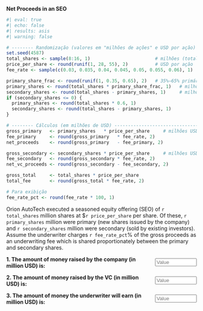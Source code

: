 ::: {.question}


**Net Proceeds in an SEO**

```r
#| eval: true
#| echo: false
#| results: asis
#| warning: false

# -------- Randomização (valores em "milhões de ações" e USD por ação) --------
set.seed(4587)
total_shares <- sample(8:16, 1)                        # milhões (total no SEO)
price_per_share <- round(runif(1, 28, 55), 2)          # USD por ação
fee_rate <- sample(c(0.03, 0.035, 0.04, 0.045, 0.05, 0.055, 0.06), 1)

primary_share_frac <- round(runif(1, 0.35, 0.65), 2)   # 35%–65% primárias
primary_shares <- round(total_shares * primary_share_frac, 1)   # milhões
secondary_shares <- round(total_shares - primary_shares, 1)     # milhões
if (secondary_shares <= 0) {
  primary_shares <- round(total_shares * 0.6, 1)
  secondary_shares <- round(total_shares - primary_shares, 1)
}

# -------- Cálculos (em milhões de USD) ---------------------------------------
gross_primary   <- primary_shares   * price_per_share     # milhões USD
fee_primary     <- round(gross_primary   * fee_rate, 2)
net_proceeds    <- round(gross_primary   - fee_primary, 2)

gross_secondary <- secondary_shares * price_per_share     # milhões USD
fee_secondary   <- round(gross_secondary * fee_rate, 2)
net_vc_proceeds <- round(gross_secondary - fee_secondary, 2)

gross_total     <- total_shares * price_per_share
total_fee       <- round(gross_total * fee_rate, 2)

# Para exibição
fee_rate_pct <- round(fee_rate * 100, 1)
```


Orion AutoTech executed a seasoned equity offering (SEO) of `r total_shares` million shares at $`r price_per_share` per share.
Of these, `r primary_shares` million were primary (new shares issued by the company) and `r secondary_shares` million were secondary (sold by existing investors).
Assume the underwriter charges `r fee_rate_pct`% of the gross proceeds as an underwriting fee which is shared proportionately between the primary and secondary shares.


::: {.question-block}

<form onsubmit="event.preventDefault();" style="display:flex;align-items:center;gap:8px;"> <span ><strong>1. The amount of money raised by the company (in million USD) is:</strong></span> <input type="number" id="module1_num_q7a" name="module1_num_q7a" placeholder="Value" style="width:110px;" data-correct-answer="`r round(net_proceeds, 1)`" data-tolerance="0.5" /> </form> <div id="feedback-module1_num_q7a" class="feedback" data-status="" style="display:none;"> ✅ Net to issuer = (Primary Shares × Price) − Underwriter fee on primary = (`r primary_shares` × $`r price_per_share`) − (`r fee_rate_pct`% × $`r round(gross_primary, 2)` million) = $`r round(gross_primary, 2)` million − $`r fee_primary` million = **$`r round(net_proceeds, 1)` million**. </div> 
:::

::: {.question-block}

<form onsubmit="event.preventDefault();" style="display:flex;align-items:center;gap:8px;"> <span ><strong>2. The amount of money raised by the VC (in million USD) is:</strong></span> <input type="number" id="module1_num_q7b" name="module1_num_q7b" placeholder="Value" style="width:110px;" data-correct-answer="`r round(net_vc_proceeds, 1)`" data-tolerance="0.5" /> </form> <div id="feedback-module1_num_q7b" class="feedback" data-status="" style="display:none;"> ✅ Net to VCs = (Secondary Shares × Price) − Underwriter fee on secondary = (`r secondary_shares` × $`r price_per_share`) − (`r fee_rate_pct`% × $`r round(gross_secondary, 2)` million) = $`r round(gross_secondary, 2)` million − $`r fee_secondary` million = **$`r round(net_vc_proceeds, 1)` million**. </div> 

:::

::: {.question-block}

<form onsubmit="event.preventDefault();" style="display:flex;align-items:center;gap:8px;"> <span ><strong>3. The amount of money the underwriter will earn  (in million USD) is:</strong></span> <input type="number" id="module1_num_q7c" name="module1_num_q7c" placeholder="Value" style="width:110px;" data-correct-answer="`r round(total_fee, 1)`" data-tolerance="0.5" /> </form> <div id="feedback-module1_num_q7c" class="feedback" data-status="" style="display:none;"> ✅ Fee = (Total Shares × Price) × Fee Rate = (`r total_shares` × $`r price_per_share`) × `r fee_rate_pct`% = $`r round(gross_total, 2)` million × `r fee_rate_pct`% = **$`r round(total_fee, 1)` million**. </div> 

:::


:::
